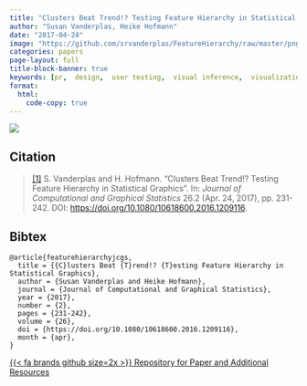 ```yaml
---
title: "Clusters Beat Trend!? Testing Feature Hierarchy in Statistical Graphics"
author: "Susan Vanderplas, Heike Hofmann"
date: "2017-04-24"
image: "https://github.com/srvanderplas/FeatureHierarchy/raw/master/pngs/1b4491b66980539a3d929485874ac41a.png"
categories: papers
page-layout: full
title-block-banner: true
keywords: [pr,  design,  user testing,  visual inference,  visualization]
format:
  html:
    code-copy: true
---
```

 
![](https://github.com/srvanderplas/FeatureHierarchy/raw/master/pngs/1b4491b66980539a3d929485874ac41a.png){.preview-image}
 
## Citation
> <a name=bib-featurehierarchyjcgs></a>[[1]](#cite-featurehierarchyjcgs) S. Vanderplas and H. Hofmann. “Clusters Beat Trend!? Testing Feature Hierarchy in Statistical Graphics”. In: _Journal of Computational and Graphical Statistics_ 26.2 (Apr. 24, 2017), pp. 231-242. DOI: [https://doi.org/10.1080/10618600.2016.1209116](https://doi.org/https%3A%2F%2Fdoi.org%2F10.1080%2F10618600.2016.1209116).

::: {.callout-note collapse='true'}
## Bibtex
```
@article{featurehierarchyjcgs,
  title = {{C}lusters Beat {T}rend!? {T}esting Feature Hierarchy in Statistical Graphics},
  author = {Susan Vanderplas and Heike Hofmann},
  journal = {Journal of Computational and Graphical Statistics},
  year = {2017},
  number = {2},
  pages = {231-242},
  volume = {26},
  doi = {https://doi.org/10.1080/10618600.2016.1209116},
  month = {apr},
}
```
:::




[{{< fa brands github size=2x >}} Repository for Paper and Additional Resources](https://github.com/srvanderplas/FeatureHierarchy){.btn .btn-tip role="button"}
